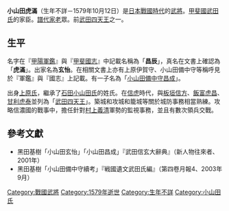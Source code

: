 {{japanese|japanese=小山田 虎満|kana=おやまだ とらみつ|romaji=Oyamada Toramitsu|舊寫=小山田 虎滿}}
'''小山田虎滿'''（生年不詳－1579年10月12日）是[[日本戰國時代|日本戰國時代]]的[[武將|武將]]。[[甲斐國|甲斐國]][[武田氏|武田氏]]的家臣。[[譜代|譜代]][[家老|家老]]眾。前[[武田四天王|武田四天王]]之一。

== 生平 ==
名字在『[[甲陽軍鑑|甲陽軍鑑]]』與『[[甲斐國志|甲斐國志]]』中記載名稱為「'''昌辰'''」，真名在文書上確認為「'''虎滿'''」。出家名為'''玄怡'''。在相關文書上亦有上原伊賀守、小山田備中守等稱呼見於『軍鑑』與『國志』上記載。有一子名為「[[小山田昌成|小山田備中守昌成]]」。

出身[[上原氏|上原氏]]，繼承了[[石田|石田]][[小山田氏|小山田氏]]的姓氏。在[[武田信虎|信虎]]時代，與[[板垣信方|板垣信方]]、[[飯富虎昌|飯富虎昌]]、[[甘利虎泰|甘利虎泰]]並列為「[[武田四天王|武田四天王]]」。築城和攻城和籠城等關於城防事務相當熟練。攻略信濃國的戰事中，擔任針對[[村上義清|村上義清]]軍勢的監視事務，並且有數次領兵交戰。

==參考文獻==
*黑田基樹「小山田玄怡」「小山田昌成」『武田信玄大辭典』（新人物往來者、2001年）  
*黑田基樹「小山田備中守續考」『戦國遺文武田氏編』（第四卷月報4、2003年9月） 

[[Category:戰國武將|Category:戰國武將]]
[[Category:1579年逝世|Category:1579年逝世]]
[[Category:生年不詳|Category:生年不詳]]
[[Category:小山田氏|Category:小山田氏]]